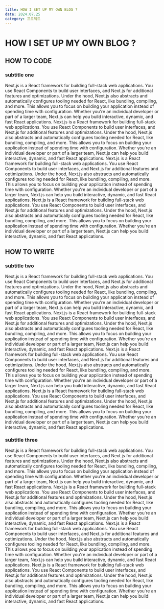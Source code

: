 ```yaml
---
title: HOW I SET UP MY OWN BLOG ?
date: 2024.07.25
category: 프로젝트
---
```


# HOW I SET UP MY OWN BLOG ?

## HOW TO CODE

### subtitle one

Next.js is a React framework for building full-stack web applications. You use React Components to build user interfaces, and Next.js for additional features and optimizations. Under the hood, Next.js also abstracts and automatically configures tooling needed for React, like bundling, compiling, and more. This allows you to focus on building your application instead of spending time with configuration. Whether you're an individual developer or part of a larger team, Next.js can help you build interactive, dynamic, and fast React applications. Next.js is a React framework for building full-stack web applications. You use React Components to build user interfaces, and Next.js for additional features and optimizations. Under the hood, Next.js also abstracts and automatically configures tooling needed for React, like bundling, compiling, and more. This allows you to focus on building your application instead of spending time with configuration. Whether you're an individual developer or part of a larger team, Next.js can help you build interactive, dynamic, and fast React applications. Next.js is a React framework for building full-stack web applications. You use React Components to build user interfaces, and Next.js for additional features and optimizations. Under the hood, Next.js also abstracts and automatically configures tooling needed for React, like bundling, compiling, and more. This allows you to focus on building your application instead of spending time with configuration. Whether you're an individual developer or part of a larger team, Next.js can help you build interactive, dynamic, and fast React applications. Next.js is a React framework for building full-stack web applications. You use React Components to build user interfaces, and Next.js for additional features and optimizations. Under the hood, Next.js also abstracts and automatically configures tooling needed for React, like bundling, compiling, and more. This allows you to focus on building your application instead of spending time with configuration. Whether you're an individual developer or part of a larger team, Next.js can help you build interactive, dynamic, and fast React applications.

## HOW TO WRITE

### subtitle two

Next.js is a React framework for building full-stack web applications. You use React Components to build user interfaces, and Next.js for additional features and optimizations. Under the hood, Next.js also abstracts and automatically configures tooling needed for React, like bundling, compiling, and more. This allows you to focus on building your application instead of spending time with configuration. Whether you're an individual developer or part of a larger team, Next.js can help you build interactive, dynamic, and fast React applications. Next.js is a React framework for building full-stack web applications. You use React Components to build user interfaces, and Next.js for additional features and optimizations. Under the hood, Next.js also abstracts and automatically configures tooling needed for React, like bundling, compiling, and more. This allows you to focus on building your application instead of spending time with configuration. Whether you're an individual developer or part of a larger team, Next.js can help you build interactive, dynamic, and fast React applications. Next.js is a React framework for building full-stack web applications. You use React Components to build user interfaces, and Next.js for additional features and optimizations. Under the hood, Next.js also abstracts and automatically configures tooling needed for React, like bundling, compiling, and more. This allows you to focus on building your application instead of spending time with configuration. Whether you're an individual developer or part of a larger team, Next.js can help you build interactive, dynamic, and fast React applications. Next.js is a React framework for building full-stack web applications. You use React Components to build user interfaces, and Next.js for additional features and optimizations. Under the hood, Next.js also abstracts and automatically configures tooling needed for React, like bundling, compiling, and more. This allows you to focus on building your application instead of spending time with configuration. Whether you're an individual developer or part of a larger team, Next.js can help you build interactive, dynamic, and fast React applications.

### subtitle three

Next.js is a React framework for building full-stack web applications. You use React Components to build user interfaces, and Next.js for additional features and optimizations. Under the hood, Next.js also abstracts and automatically configures tooling needed for React, like bundling, compiling, and more. This allows you to focus on building your application instead of spending time with configuration. Whether you're an individual developer or part of a larger team, Next.js can help you build interactive, dynamic, and fast React applications. Next.js is a React framework for building full-stack web applications. You use React Components to build user interfaces, and Next.js for additional features and optimizations. Under the hood, Next.js also abstracts and automatically configures tooling needed for React, like bundling, compiling, and more. This allows you to focus on building your application instead of spending time with configuration. Whether you're an individual developer or part of a larger team, Next.js can help you build interactive, dynamic, and fast React applications. Next.js is a React framework for building full-stack web applications. You use React Components to build user interfaces, and Next.js for additional features and optimizations. Under the hood, Next.js also abstracts and automatically configures tooling needed for React, like bundling, compiling, and more. This allows you to focus on building your application instead of spending time with configuration. Whether you're an individual developer or part of a larger team, Next.js can help you build interactive, dynamic, and fast React applications. Next.js is a React framework for building full-stack web applications. You use React Components to build user interfaces, and Next.js for additional features and optimizations. Under the hood, Next.js also abstracts and automatically configures tooling needed for React, like bundling, compiling, and more. This allows you to focus on building your application instead of spending time with configuration. Whether you're an individual developer or part of a larger team, Next.js can help you build interactive, dynamic, and fast React applications.
